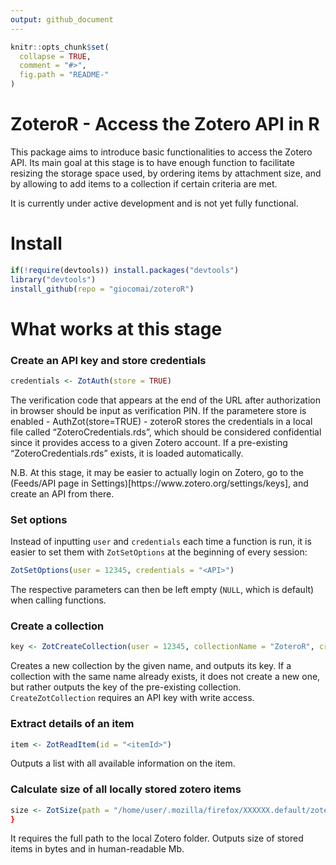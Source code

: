 ```yaml
---
output: github_document
---
```


<!-- README.md is generated from README.Rmd. Please edit that file -->

```r
knitr::opts_chunk$set(
  collapse = TRUE,
  comment = "#>",
  fig.path = "README-"
)
```

# ZoteroR - Access the Zotero API in R

This package aims to introduce basic functionalities to access the Zotero API. Its main goal at this stage is to have enough function to facilitate resizing the storage space used, by ordering items by attachment size, and by allowing to add items to a collection if certain criteria are met.

It is currently under active development and is not yet fully functional.

# Install

```r
if(!require(devtools)) install.packages("devtools")
library("devtools")
install_github(repo = "giocomai/zoteroR")
```

# What works at this stage

### Create an API key and store credentials
```r
credentials <- ZotAuth(store = TRUE)
```
The verification code that appears at the end of the URL after authorization in browser should be input as verification PIN. If the parametere store is enabled - AuthZot(store=TRUE) - zoteroR stores the credentials in a local file called "ZoteroCredentials.rds", which should be considered confidential since it provides access to a given Zotero account. If a pre-existing "ZoteroCredentials.rds" exists, it is loaded automatically.

N.B. At this stage, it may be easier to actually login on Zotero, go to the (Feeds/API page in Settings)[https://www.zotero.org/settings/keys], and create an API from there.

### Set options
Instead of inputting `user` and `credentials` each time a function is run, it is easier to set them with `ZotSetOptions` at the beginning of every session:

```r
ZotSetOptions(user = 12345, credentials = "<API>")
```

The respective parameters can then be left empty (`NULL`, which is default) when calling functions. 

### Create a collection
```r
key <- ZotCreateCollection(user = 12345, collectionName = "ZoteroR", credentials = "<API>")
```
Creates a new collection by the given name, and outputs its key. If a collection with the same name already exists, it does not create a new one, but rather outputs the key of the pre-existing collection. `CreateZotCollection` requires an API key with write access.

### Extract details of an item
```r
item <- ZotReadItem(id = "<itemId>")
```
Outputs a list with all available information on the item. 

### Calculate size of all locally stored zotero items
```r
size <- ZotSize(path = "/home/user/.mozilla/firefox/XXXXXX.default/zotero/storage")
}
```
It requires the full path to the local Zotero folder. Outputs size of stored items in bytes and in human-readable Mb. 
